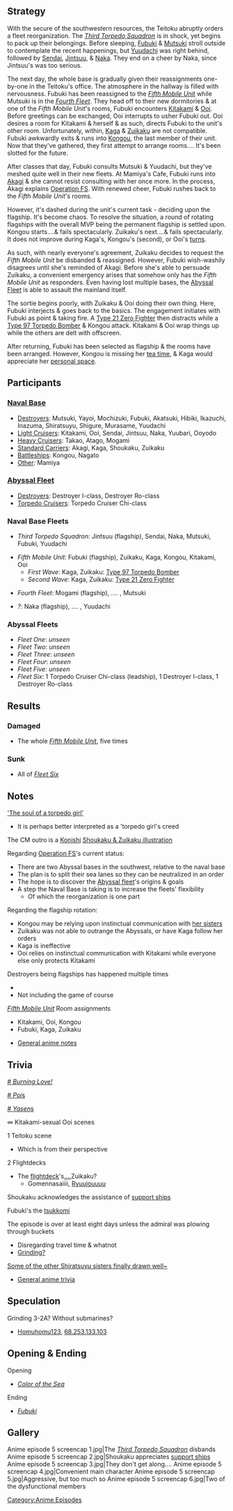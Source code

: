 ==Strategy== <!-- Detailed events -->

With the secure of the southwestern resources, the Teitoku abruptly orders a fleet reorganization. The [[#Naval_Base_Fleets|''Third Torpedo Squadron'']] is in shock, yet begins to pack up their belongings. Before sleeping, [[Fubuki]] & [[Mutsuki]] stroll outside to contemplate the recent happenings, but [[Yuudachi]] was right behind, followed by [[Sendai]], [[Jintsuu]], & [[Naka]]. They end on a cheer by Naka, since Jintsuu's was too serious.

The next day, the whole base is gradually given their reassignments one-by-one in the Teitoku's office. The atmosphere in the hallway is filled with nervousness. Fubuki has been reassigned to the [[#Naval_Base_Fleets|''Fifth Mobile Unit'']] while Mutsuki is in the [[#Naval_Base_Fleets|''Fourth Fleet'']]. They head off to their new dormitories & at one of the ''Fifth Mobile Unit'''s rooms, Fubuki encounters [[Kitakami]] & [[Ooi]]. Before greetings can be exchanged, Ooi interrupts to usher Fubuki out. Ooi desires a room for Kitakami & herself & as such, directs Fubuki to the unit's other room. Unfortunately, within, [[Kaga]] & [[Zuikaku]] are not compatible. Fubuki awkwardly exits & runs into [[Kongou]], the last member of their unit. Now that they've gathered, they first attempt to arrange rooms.... It's been slotted for the future. 

After classes that day, Fubuki consults Mutsuki & Yuudachi, but they've meshed quite well in their new fleets. At Mamiya's Cafe, Fubuki runs into [[Akagi]] & she cannot resist consulting with her once more. In the process, Akagi explains [[#Notes|Operation FS]]. With renewed cheer, Fubuki rushes back to the ''Fifth Mobile Unit'''s rooms.

However, it's dashed during the unit's current task - deciding upon the flagship. It's become chaos. To resolve the situation, a round of rotating flagships with the overall MVP being the permanent flagship is settled upon. Kongou starts....& fails spectacularly. Zuikaku's next....& fails spectacularly. It does not improve during Kaga's, Kongou's (second), or Ooi's [[#Notes|turns]].

As such, with nearly everyone's agreement, Zuikaku decides to request the ''Fifth Mobile Unit'' be disbanded & reassigned. However, Fubuki wish-washily disagrees until she's reminded of Akagi. Before she's able to persuade Zuikaku, a convenient emergency arises that somehow only has the ''Fifth Mobile Unit'' as responders. Even having lost multiple bases, the [[Enemy_Vessel|Abyssal Fleet]] is able to assault the mainland itself.

The sortie begins poorly, with Zuikaku & Ooi doing their own thing. Here, Fubuki interjects & goes back to the basics. The engagement initiates with Fubuki as point & taking fire. A [[Type 21 Zero Fighter]] then distracts while a [[Type 97 Torpedo Bomber]] & Kongou attack. Kitakami & Ooi wrap things up while the others are delt with offscreen.

After returning, Fubuki has been selected as flagship & the rooms have been arranged. However, Kongou is missing her [https://danbooru.donmai.us/posts/1665700 tea time], & Kaga would appreciate her [https://danbooru.donmai.us/posts/1665700 personal space].
{{clear}}




==Participants==

===[[Anime/Characters#Naval Base|Naval Base]]===
* [[Anime/Characters#Destroyers|Destroyers]]: Mutsuki, Yayoi, Mochizuki, Fubuki, Akatsuki, Hibiki, Ikazuchi, Inazuma, Shiratsuyu, Shigure, Murasame, Yuudachi
* [[Anime/Characters#Light Cruisers|Light Cruisers]]: Kitakami, Ooi, Sendai, Jintsuu, Naka, Yuubari, Ooyodo
* [[Anime/Characters#Heavy Cruisers|Heavy Cruisers]]: Takao, Atago, Mogami
* [[Anime/Characters#Standard Carriers|Standard Carriers]]: Akagi, Kaga, Shoukaku, Zuikaku
* [[Anime/Characters#Battleships|Battleships]]: Kongou, Nagato
* [[Anime/Characters#Other|Other]]: Mamiya
{{clear}}


===[[Anime/Characters#Abyssal Fleet|Abyssal Fleet]]===
* [[Anime/Characters#Destroyers_2|Destroyers]]: Destroyer I-class, Destroyer Ro-class
* [[Anime/Characters#Torpedo Cruisers|Torpedo Cruisers]]: Torpedo Cruiser Chi-class
{{clear}}


===Naval Base Fleets=== <!-- Order is top-down [[Ship_Class]], sorted by class number, except flagship -->
* ''Third Torpedo Squadron'': Jintsuu (flagship), Sendai, Naka, Mutsuki, Fubuki, Yuudachi

* ''Fifth Mobile Unit'': Fubuki (flagship), Zuikaku, Kaga, Kongou, Kitakami, Ooi
** ''First Wave'': Kaga, Zuikaku: [[Type 97 Torpedo Bomber]]
** ''Second Wave'': Kaga, Zuikaku: [[Type 21 Zero Fighter]]

* ''Fourth Fleet'': Mogami (flagship), .... , Mutsuki

* ''?'': Naka (flagship), .... , Yuudachi
{{clear}}


===Abyssal Fleets=== <!-- Order is bottom-up [[Enemy_Vessel]] except leadship -->
* ''Fleet One'': ''unseen''
* ''Fleet Two'': ''unseen''
* ''Fleet Three'': ''unseen''
* ''Fleet Four'': ''unseen''
* ''Fleet Five'': ''unseen''
* ''Fleet Six'': 1 Torpedo Cruiser Chi-class (leadship), 1 Destroyer I-class, 1 Destroyer Ro-class
{{clear}}




==Results==

===Damaged===
* The whole [[#Naval_Base_Fleets|''Fifth Mobile Unit'']], five times

===Sunk===
* All of [[#Abyssal_Fleets|''Fleet Six'']]
{{clear}}




==Notes==

[[Anime/Episodes#Episode_2|'The soul of a torpedo girl']]
* It is perhaps better interpreted as a 'torpedo girl's creed

The CM outro is a [[Glossary#List_of_vessels_by_artist|Konishi]] [[Anime/Episodes/Gokousen_No_Ko_Nankato_Issyo_Ni_Shinaide!#Gallery|Shoukaku & Zuikaku illustration]]

Regarding [[Anime/Notes_%26_Trivia#Notes|Operation FS]]'s current status:
* There are two Abyssal bases in the southwest, relative to the naval base
* The plan is to split their sea lanes so they can be neutralized in an order
* The hope is to discover the [[Enemy_vessel|Abyssal fleet]]'s origins & goals
* A step the Naval Base is taking is to increase the fleets' flexibility
** Of which the reorganization is one part


Regarding the flagship rotation:
* Kongou may be relying upon instinctual communication with [[:Category:Kongou_Class|her sisters]]
* Zuikaku was not able to outrange the Abyssals, or have Kaga follow her orders
* Kaga is ineffective
* Ooi relies on instinctual communication with Kitakami while everyone else only protects Kitakami


Destroyers being flagships has happened multiple times
* 
* Not including the game of course


[[#Naval_Base_Fleets|''Fifth Mobile Unit'']] Room assignments
* Kitakami, Ooi, Kongou
* Fubuki, Kaga, Zuikaku


* [[Anime/Notes_%26_Trivia#Notes|General anime notes]]
{{clear}}




==Trivia==
[http://kancolle.wikia.com/wiki/File:%E3%81%93%E3%82%93%E3%81%94%E3%81%86%E3%81%B1%E3%83%BC%E3%81%8F_kannkore_Kantai_Collection # ''Burning Love!'']

[http://kancolle.wikia.com/wiki/File:POIPOIPOI # ''Poi''s]

[http://kancolle.wikia.com/wiki/File:%E3%80%90%E3%81%8B%E3%82%8F%E3%81%86%E3%81%A1%E3%80%91%EF%BC%BC%E5%A4%9C%E6%88%A6%E9%87%8E%E6%88%A6%EF%BC%8F%E3%81%86%E3%82%8B%E3%81%95%E3%81%8F%E3%81%97%E3%81%A6%E3%81%BF%E3%81%9F%E3%80%90%E8%89%A6%E3%81%93%E3%82%8CMAD%E3%80%91 # ''Yasen''s]

∞ Kitakami-sexual Ooi scenes

1 Teitoku scene
* Which is from their perspective

2 Flightdecks
* The [https://danbooru.donmai.us/posts/1659157 flightdeck]'s[https://danbooru.donmai.us/posts/1574021 ....]Zuikaku?
** Gomennasaiiii, [[Ryuujou]]uuu

Shoukaku acknowledges the assistance of [https://danbooru.donmai.us/posts/1663067 support ships]

Fubuki's the [https://danbooru.donmai.us/pools/7572 tsukkomi]

The episode is over at least eight days unless the admiral was plowing through buckets
* Disregarding travel time & whatnot
* [[#Speculation|Grinding?]]

[http://puu.sh/fuuFz/0c39124294.jpg Some of the other Shiratsuyu sisters finally drawn well~]


* [[Anime/Notes_%26_Trivia#Trivia|General anime trivia]]
{{clear}}




==Speculation==
Grinding 3-2A? Without submarines?
* [http://kancolle.wikia.com/wiki/Talk:Anime/Episodes/@comment-Homuhomu123-20150204232405?permalink=168868#comm-168868 Homuhomu123], [http://kancolle.wikia.com/wiki/Talk:Anime/Episodes/@comment-Homuhomu123-20150204232405/@comment-68.253.133.103-20150205053301?permalink=169056#comm-169056 68.253.133.103]
{{clear}}




==Opening & Ending==
Opening
* [[Anime/Clips#Openings|''Color of the Sea'']]

Ending
* [[Anime/Clips#Endings|''Fubuki'']]
{{clear}}




==Gallery==
<gallery spacing="small" bordercolor="transparent" captionalign="center" hideaddbutton="true">
Anime episode 5 screencap 1.jpg|The [[#Naval_Base_Fleets|''Third Torpedo Squadron'']] disbands
Anime episode 5 screencap 2.jpg|Shoukaku appreciates [[#Trivia|support ships]]
Anime episode 5 screencap 3.jpg|They don't get along....
Anime episode 5 screencap 4.jpg|Convenient main character
Anime episode 5 screencap 5.jpg|Aggressive, but too much so
Anime episode 5 screencap 6.jpg|Two of the dysfunctional members
</gallery>
{{clear}}
[[Category:Anime Episodes]]